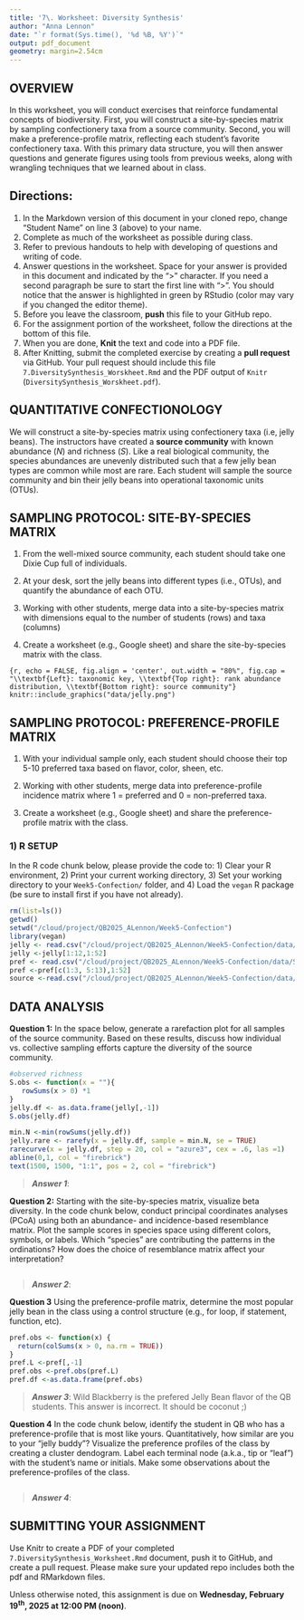 ```yaml
---
title: '7\. Worksheet: Diversity Synthesis'
author: "Anna Lennon"
date: "`r format(Sys.time(), '%d %B, %Y')`"
output: pdf_document
geometry: margin=2.54cm
---
```

  
## OVERVIEW

In this worksheet, you will conduct exercises that reinforce fundamental concepts of biodiversity.
First, you will construct a site-by-species matrix by sampling confectionery taxa from a source community.
Second, you will make a preference-profile matrix, reflecting each student's favorite confectionery taxa. 
With this primary data structure, you will then answer questions and generate figures using tools from previous weeks, along with wrangling techniques that we learned about in class. 

## Directions:
1. In the Markdown version of this document in your cloned repo, change "Student Name" on line 3 (above) to your name.
2. Complete as much of the worksheet as possible during class.
3. Refer to previous handouts to help with developing of questions and writing of code.
4. Answer questions in the worksheet.
Space for your answer is provided in this document and indicated by the ">" character.
If you need a second paragraph be sure to start the first line with ">".
You should notice that the answer is highlighted in green by RStudio (color may vary if you changed the editor theme).
5. Before you leave the classroom, **push** this file to your GitHub repo.
6. For the assignment portion of the worksheet, follow the directions at the bottom of this file. 
7. When you are done, **Knit** the text and code into a PDF file.
8. After Knitting, submit the completed exercise by creating a **pull request** via GitHub.
Your pull request should include this file `7.DiversitySynthesis_Worskheet.Rmd` and the PDF output of `Knitr` (`DiversitySynthesis_Worskheet.pdf`).

## QUANTITATIVE CONFECTIONOLOGY

We will construct a site-by-species matrix using confectionery taxa (i.e, jelly beans). 
The instructors have created a **source community** with known abundance (*N*) and richness (*S*).
Like a real biological community, the species abundances are unevenly distributed such that a few jelly bean types are common while most are rare. 
Each student will sample the source community and bin their jelly beans into operational taxonomic units (OTUs).

## SAMPLING PROTOCOL: SITE-BY-SPECIES MATRIX

1. From the well-mixed source community, each student should take one Dixie Cup full of individuals.

2. At your desk, sort the jelly beans into different types (i.e., OTUs), and quantify the abundance of each OTU.  

3. Working with other students, merge data into a site-by-species matrix with dimensions equal to the number of students (rows) and taxa (columns)

4. Create a worksheet (e.g., Google sheet) and share the site-by-species matrix with the class. 

```{r, echo = FALSE, fig.align = 'center', out.width = "80%", fig.cap = "\\textbf{Left}: taxonomic key, \\textbf{Top right}: rank abundance distribution, \\textbf{Bottom right}: source community"}
knitr::include_graphics("data/jelly.png")
```

## SAMPLING PROTOCOL: PREFERENCE-PROFILE MATRIX

1. With your individual sample only, each student should choose their top 5-10 preferred taxa based on flavor, color, sheen, etc.

2. Working with other students, merge data into preference-profile incidence matrix where 1 = preferred and 0 = non-preferred taxa.

3. Create a worksheet (e.g., Google sheet) and share the preference-profile matrix with the class. 

### 1) R SETUP

In the R code chunk below, please provide the code to: 
1) Clear your R environment,
2) Print your current working directory,
3) Set your working directory to your `Week5-Confection/` folder, and
4) Load the `vegan` R package (be sure to install first if you have not already).

```r
rm(list=ls())
getwd()
setwd("/cloud/project/QB2025_ALennon/Week5-Confection")
library(vegan)
jelly <- read.csv("/cloud/project/QB2025_ALennon/Week5-Confection/data/SS_Jelly.csv")
jelly <-jelly[1:12,1:52]
pref <- read.csv("/cloud/project/QB2025_ALennon/Week5-Confection/data/SS_preference.csv")
pref <-pref[c(1:3, 5:13),1:52]
source <-read.csv("/cloud/project/QB2025_ALennon/Week5-Confection/data/jelly.source.comm.csv")
```

## DATA ANALYSIS

**Question 1:** In the space below, generate a rarefaction plot for all samples of the source community. 
Based on these results, discuss how individual vs. collective sampling efforts capture the diversity of the source community.

```r
#observed richness
S.obs <- function(x = ""){
   rowSums(x > 0) *1 
}
jelly.df <- as.data.frame(jelly[,-1])
S.obs(jelly.df)

min.N <-min(rowSums(jelly.df))
jelly.rare <- rarefy(x = jelly.df, sample = min.N, se = TRUE)
rarecurve(x = jelly.df, step = 20, col = "azure3", cex = .6, las =1)
abline(0,1, col = "firebrick")
text(1500, 1500, "1:1", pos = 2, col = "firebrick")

```

> ***Answer 1***:
>


**Question 2:** Starting with the site-by-species matrix, visualize beta diversity.
In the code chunk below, conduct principal coordinates analyses (PCoA) using both an abundance- and incidence-based resemblance matrix.
Plot the sample scores in species space using different colors, symbols, or labels.
Which "species" are contributing the patterns in the ordinations?
How does the choice of resemblance matrix affect your interpretation?

```r


```

> ***Answer 2***:
>

**Question 3** Using the preference-profile matrix, determine the most popular jelly bean in the class using a control structure (e.g., for loop, if statement, function, etc).

```r
pref.obs <- function(x) {
  return(colSums(x > 0, na.rm = TRUE))  
}
pref.L <-pref[,-1]
pref.obs <-pref.obs(pref.L)
pref.df <-as.data.frame(pref.obs)

```

> ***Answer 3***:
>Wild Blackberry is the prefered Jelly Bean flavor of the QB students. This answer is incorrect. It should be coconut ;)


**Question 4**
In the code chunk below, identify the student in QB who has a preference-profile that is most like yours. 
Quantitatively, how similar are you to your "jelly buddy"?
Visualize the preference profiles of the class by creating a cluster dendogram.
Label each terminal node (a.k.a., tip or "leaf") with the student's name or initials.
Make some observations about the preference-profiles of the class. 


```r


```

> ***Answer 4***:
>




## SUBMITTING YOUR ASSIGNMENT
Use Knitr to create a PDF of your completed `7.DiversitySynthesis_Worksheet.Rmd` document, push it to GitHub, and create a pull request.
Please make sure your updated repo includes both the pdf and RMarkdown files.

Unless otherwise noted, this assignment is due on **Wednesday, February 19^th^, 2025 at 12:00 PM (noon)**.
